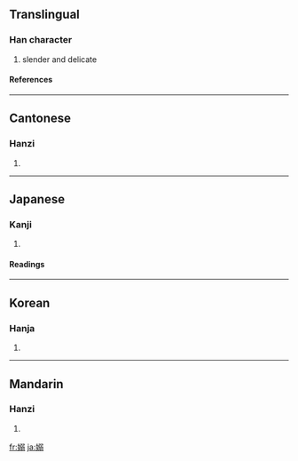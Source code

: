 {{see|嬝}}

==Translingual==
===Han character===
{{Han char|rn=38|rad=女|as=10|sn=13|four=4742<sub>7</sub>|canj=女弓一一 (VNMM)}}
# slender and delicate
====References====
{{Han ref|kx=0269.050|dkj=06614|dj=0536.170|hdz=21074.090|uh=5ACB|ud=23243|bh=DCF5|bd=56565}}
----
==Cantonese==
===Hanzi===
{{yue-hanzi|jyut=|y=niu5}}
# {{defn|Cantonese}}
----
==Japanese==
===Kanji===
{{ja-kanji|grade=|rs=女10}}
# {{defn|Japanese}} 
====Readings====
{{ja-readings|on=[[じょう]] (jō), [[じゃく]] (jaku), [[でき]] (deki)|kun=[[たおやか]] (taoyaka), [[しなやか]] (shinayaka)}}
----
==Korean==
===Hanja===
{{ko-hanja|hangeul=[[뇨]], [[야]]|rv=nyo, ya|mr=nyo, ya}}
# {{defn|Korean}}
----
==Mandarin==
===Hanzi===
{{cmn-hanzi|pin=[[niǎo]] ([[niao3]])|wg=niao<sup>3</sup>}}
# {{defn|Mandarin}}

[[fr:嫋]]
[[ja:嫋]]